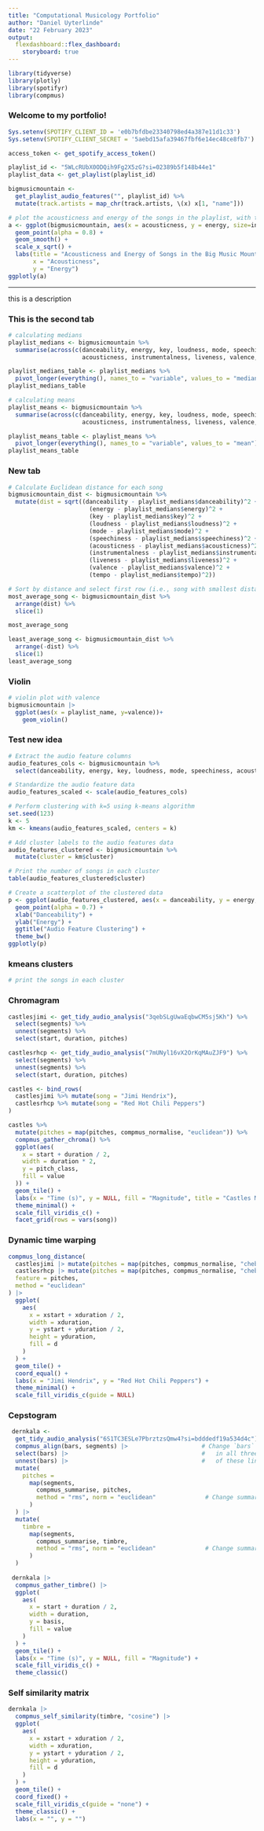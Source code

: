 ```yaml
---
title: "Computational Musicology Portfolio"
author: "Daniel Uyterlinde"
date: "22 February 2023"
output:
  flexdashboard::flex_dashboard:
    storyboard: true
---
```


```r
library(tidyverse)
library(plotly)
library(spotifyr)
library(compmus)
```

### Welcome to my portfolio!

```r

Sys.setenv(SPOTIFY_CLIENT_ID = 'e0b7bfdbe23340798ed4a387e11d1c33')
Sys.setenv(SPOTIFY_CLIENT_SECRET = '5aebd15afa39467fbf6e14ec48ce8fb7')

access_token <- get_spotify_access_token()

playlist_id <- "5WLcRUbX0ODQih9Fg2X5zG?si=02389b5f148b44e1"
playlist_data <- get_playlist(playlist_id)

bigmusicmountain <- 
  get_playlist_audio_features("", playlist_id) %>% 
  mutate(track.artists = map_chr(track.artists, \(x) x[1, "name"]))

# plot the acousticness and energy of the songs in the playlist, with the color of the points representing the artist
a <- ggplot(bigmusicmountain, aes(x = acousticness, y = energy, size=instrumentalness, color=valence, text = track.name)) +
  geom_point(alpha = 0.8) +
  geom_smooth() +
  scale_x_sqrt() +
  labs(title = "Acousticness and Energy of Songs in the Big Music Mountain Playlist",
       x = "Acousticness",
       y = "Energy")
ggplotly(a)
```

------------------------------------------------------------------------

this is a description

### This is the second tab

```r

# calculating medians
playlist_medians <- bigmusicmountain %>% 
  summarise(across(c(danceability, energy, key, loudness, mode, speechiness, 
                     acousticness, instrumentalness, liveness, valence, tempo), median))

playlist_medians_table <- playlist_medians %>%
  pivot_longer(everything(), names_to = "variable", values_to = "median")
playlist_medians_table

# calculating means
playlist_means <- bigmusicmountain %>% 
  summarise(across(c(danceability, energy, key, loudness, mode, speechiness, 
                     acousticness, instrumentalness, liveness, valence, tempo), mean))

playlist_means_table <- playlist_means %>%
  pivot_longer(everything(), names_to = "variable", values_to = "mean")
playlist_means_table

```

### New tab

```r

# Calculate Euclidean distance for each song
bigmusicmountain_dist <- bigmusicmountain %>% 
  mutate(dist = sqrt((danceability - playlist_medians$danceability)^2 +
                       (energy - playlist_medians$energy)^2 +
                       (key - playlist_medians$key)^2 +
                       (loudness - playlist_medians$loudness)^2 +
                       (mode - playlist_medians$mode)^2 +
                       (speechiness - playlist_medians$speechiness)^2 +
                       (acousticness - playlist_medians$acousticness)^2 +
                       (instrumentalness - playlist_medians$instrumentalness)^2 +
                       (liveness - playlist_medians$liveness)^2 +
                       (valence - playlist_medians$valence)^2 +
                       (tempo - playlist_medians$tempo)^2))

# Sort by distance and select first row (i.e., song with smallest distance)
most_average_song <- bigmusicmountain_dist %>% 
  arrange(dist) %>% 
  slice(1)

most_average_song

least_average_song <- bigmusicmountain_dist %>% 
  arrange(-dist) %>% 
  slice(1)
least_average_song


```

### Violin

```r

# violin plot with valence
bigmusicmountain |>
  ggplot(aes(x = playlist_name, y=valence))+
    geom_violin()

```

### Test new idea

```r

# Extract the audio feature columns
audio_features_cols <- bigmusicmountain %>%
  select(danceability, energy, key, loudness, mode, speechiness, acousticness, instrumentalness, liveness, valence, tempo)

# Standardize the audio feature data
audio_features_scaled <- scale(audio_features_cols)

# Perform clustering with k=5 using k-means algorithm
set.seed(123)
k <- 5
km <- kmeans(audio_features_scaled, centers = k)

# Add cluster labels to the audio features data
audio_features_clustered <- bigmusicmountain %>%
  mutate(cluster = km$cluster)

# Print the number of songs in each cluster
table(audio_features_clustered$cluster)

# Create a scatterplot of the clustered data
p <- ggplot(audio_features_clustered, aes(x = danceability, y = energy, color = factor(cluster), text = str_c(track.artists))) +
  geom_point(alpha = 0.7) +
  xlab("Danceability") +
  ylab("Energy") +
  ggtitle("Audio Feature Clustering") +
  theme_bw()
ggplotly(p)
```

### kmeans clusters

```r
# print the songs in each cluster

```

### Chromagram

```r
castlesjimi <- get_tidy_audio_analysis("3qebSLgUwaEqbwCM5sj5Kh") %>%
  select(segments) %>%
  unnest(segments) %>%
  select(start, duration, pitches)

castlesrhcp <- get_tidy_audio_analysis("7mUNyl16vX2OrKqMAuZJF9") %>%
  select(segments) %>%
  unnest(segments) %>%
  select(start, duration, pitches)

castles <- bind_rows(
  castlesjimi %>% mutate(song = "Jimi Hendrix"),
  castlesrhcp %>% mutate(song = "Red Hot Chili Peppers")
)

castles %>%
  mutate(pitches = map(pitches, compmus_normalise, "euclidean")) %>%
  compmus_gather_chroma() %>%
  ggplot(aes(
    x = start + duration / 2,
    width = duration * 2,
    y = pitch_class,
    fill = value
  )) +
  geom_tile() +
  labs(x = "Time (s)", y = NULL, fill = "Magnitude", title = "Castles Made of Sand") +
  theme_minimal() +
  scale_fill_viridis_c() +
  facet_grid(rows = vars(song))
```

### Dynamic time warping

```r
compmus_long_distance(
  castlesjimi |> mutate(pitches = map(pitches, compmus_normalise, "chebyshev")),
  castlesrhcp |> mutate(pitches = map(pitches, compmus_normalise, "chebyshev")),
  feature = pitches,
  method = "euclidean"
) |>
  ggplot(
    aes(
      x = xstart + xduration / 2,
      width = xduration,
      y = ystart + yduration / 2,
      height = yduration,
      fill = d
    )
  ) +
  geom_tile() +
  coord_equal() +
  labs(x = "Jimi Hendrix", y = "Red Hot Chili Peppers") +
  theme_minimal() +
  scale_fill_viridis_c(guide = NULL)
```

### Cepstogram

```r
 dernkala <-
  get_tidy_audio_analysis("6S1TC3ESLe7PbrztzsQmw4?si=bdddedf19a534d4c") |> # Change URI.
  compmus_align(bars, segments) |>                     # Change `bars`
  select(bars) |>                                      #   in all three
  unnest(bars) |>                                      #   of these lines.
  mutate(
    pitches =
      map(segments,
        compmus_summarise, pitches,
        method = "rms", norm = "euclidean"              # Change summary & norm.
      )
  ) |>
  mutate(
    timbre =
      map(segments,
        compmus_summarise, timbre,
        method = "rms", norm = "euclidean"              # Change summary & norm.
      )
  )
 
 dernkala |>
  compmus_gather_timbre() |>
  ggplot(
    aes(
      x = start + duration / 2,
      width = duration,
      y = basis,
      fill = value
    )
  ) +
  geom_tile() +
  labs(x = "Time (s)", y = NULL, fill = "Magnitude") +
  scale_fill_viridis_c() +                              
  theme_classic()
```

### Self similarity matrix

```r
dernkala |>
  compmus_self_similarity(timbre, "cosine") |> 
  ggplot(
    aes(
      x = xstart + xduration / 2,
      width = xduration,
      y = ystart + yduration / 2,
      height = yduration,
      fill = d
    )
  ) +
  geom_tile() +
  coord_fixed() +
  scale_fill_viridis_c(guide = "none") +
  theme_classic() +
  labs(x = "", y = "")

```
